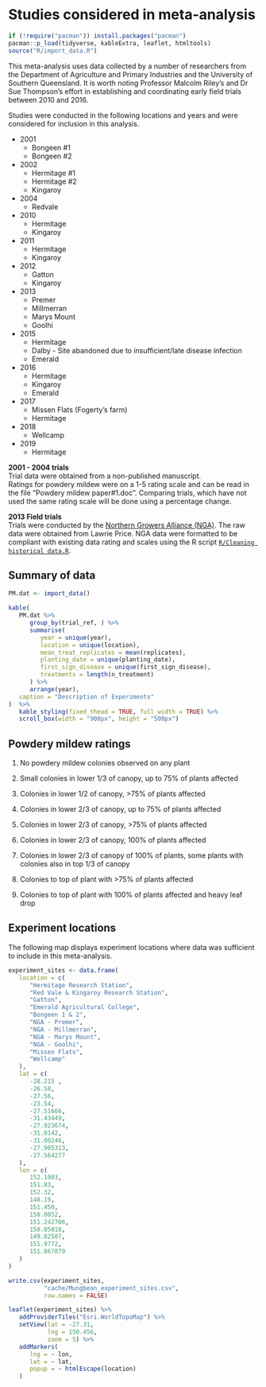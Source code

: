 # Studies considered in meta-analysis

```r
if (!require("pacman")) install.packages("pacman")
pacman::p_load(tidyverse, kableExtra, leaflet, htmltools)
source("R/import_data.R")
```

This meta-analysis uses data collected by a number of researchers from the Department of Agriculture and Primary Industries and the University of Southern
Queensland.
It is worth noting Professor Malcolm Riley's and Dr Sue Thompson's effort in establishing and coordinating early field trials between 2010 and 2016.

Studies were conducted in the following locations and years and were considered for inclusion in this analysis.

* 2001  
   + Bongeen #1  
   + Bongeen #2  
   
* 2002  
   + Hermitage #1  
   + Hermitage #2  
   + Kingaroy  
   
* 2004  
   + Redvale  

* 2010  
   + Hermitage  
   + Kingaroy  
   
* 2011  
   + Hermitage  
   + Kingaroy  
   
* 2012  
   + Gatton  
   + Kingaroy  
   
* 2013  
   + Premer  
   + Millmerran   
   + Marys Mount  
   + Goolhi  

* 2015  
   + Hermitage  
   + Dalby - Site abandoned due to insufficient/late disease infection  
   + Emerald  
   
* 2016  
   + Hermitage  
   + Kingaroy  
   + Emerald  
   
* 2017  
   + Missen Flats (Fogerty's farm)  
   + Hermitage  

* 2018  
   + Wellcamp  
   
* 2019  
   + Hermitage  


**2001 - 2004 trials**  
Trial data were obtained from a non-published manuscript.  
Ratings for powdery mildew were on a 1-5 rating scale and can be read in the file "Powdery mildew paper#1.doc".
Comparing trials, which have not used the same rating scale will be done using a percentage change.  

**2013 Field trials**  
Trials were conducted by the [Northern Growers Alliance (NGA)](https://www.nga.org.au/).
The raw data were obtained from Lawrie Price.
NGA data were formatted to be compliant with existing data rating and scales using the R script [`R/Cleaning historical data.R`](https://github.com/openplantpathology/Mungbean_PM/blob/master/R/Cleaning%20historical%20data.R).  

## Summary of data  

```r
PM.dat <- import_data()

kable(
   PM.dat %>%
      group_by(trial_ref, ) %>%
      summarise(
         year = unique(year),
         location = unique(location),
         mean_treat_replicates = mean(replicates),
         planting_date = unique(planting_date),
         first_sign_disease = unique(first_sign_disease),
         treatments = length(n_treatment)
      ) %>%
      arrange(year),
   caption = "Description of Experiments"
)  %>%
   kable_styling(fixed_thead = TRUE, full_width = TRUE) %>%
   scroll_box(width = "900px", height = "500px")
```

## Powdery mildew ratings  

   1. No powdery mildew colonies observed on any plant
   
   2. Small colonies in lower 1/3 of canopy, up to 75% of plants affected
   
   3. Colonies in lower 1/2 of canopy, >75% of plants affected
   
   4. Colonies in lower 2/3 of canopy, up to 75% of plants affected
   
   5. Colonies in lower 2/3 of canopy, >75% of plants affected
   
   6. Colonies in lower 2/3 of canopy, 100% of plants affected
   
   7. Colonies in lower 2/3 of canopy of 100% of plants, some plants with colonies also in top 1/3 of canopy
   
   8. Colonies to top of plant with >75% of plants affected
   
   9. Colonies to top of plant with 100% of plants affected and heavy leaf drop

## Experiment locations  

The following map displays experiment locations where data was sufficient to include in this meta-analysis.  

```r
experiment_sites <- data.frame(
   location = c(
      "Hermitage Research Station",
      "Red Vale & Kingaroy Research Station",
      "Gatton",
      "Emerald Agricultural College",
      "Bongeen 1 & 2",
      "NGA - Premer",
      "NGA - Millmerran",
      "NGA - Marys Mount",
      "NGA - Goolhi",
      "Missen Flats",
      "Wellcamp"
   ),
   lat = c(
      -28.215 ,
      -26.58,
      -27.56,
      -23.54,
      -27.51666,
      -31.43449,
      -27.923674,
      -31.0142,
      -31.00246,
      -27.905313,
      -27.564277
   ),
   lon = c(
      152.1003,
      151.83,
      152.32,
      148.19,
      151.450,
      150.0052,
      151.242706,
      150.05018,
      149.82507,
      151.9772,
      151.867879
   )
)

write.csv(experiment_sites,
          "cache/Mungbean_experiment_sites.csv",
          row.names = FALSE)

leaflet(experiment_sites) %>%
   addProviderTiles("Esri.WorldTopoMap") %>%
   setView(lat = -27.31,
           lng = 150.456,
           zoom = 5) %>%
   addMarkers(
      lng = ~ lon,
      lat = ~ lat,
      popup = ~ htmlEscape(location)
   )
```

